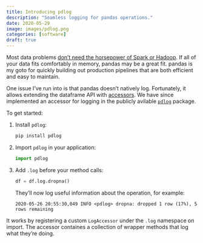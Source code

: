 ```yaml
---
title: Introducing pdlog
description: "Seamless logging for pandas operations."
date: 2020-05-29
image: images/pdlog.png
categories: [software]
draft: true
---
```


Most data problems [don't need the horsepower of Spark or Hadoop](https://vickiboykis.com/2017/03/20/should-you-replace-hadoop-with-your-laptop/).
If all of your data fits comfortably in memory, pandas may be a great fit.
pandas is my goto for quickly building out production pipelines that are both efficient and easy to maintain.

One issue I've run into is that pandas doesn't natively log. Fortunately, it allows extending the dataframe API with [accessors](https://pandas.pydata.org/pandas-docs/stable/development/extending.html#registering-custom-accessors).
We have since implemented an accessor for logging in the publicly avilable [`pdlog`](https://github.com/dataprophet/pdlog) package.

To get started:

1. Install `pdlog`:

    ```sh
    pip install pdlog
    ```
2. Import `pdlog` in your application:

    ```python
    import pdlog
    ```
3. Add `.log` before your method calls:

    ```python
    df = df.log.dropna()
    ```

    They'll now log useful information about the operation, for example:

    ```output
    2020-05-26 20:55:30,049 INFO <pdlog> dropna: dropped 1 row (17%), 5 rows remaining
    ```

It works by registering a custom `LogAccessor` under the `.log` namespace on import.
The accessor containes a collection of wrapper methods that log what they're doing.
